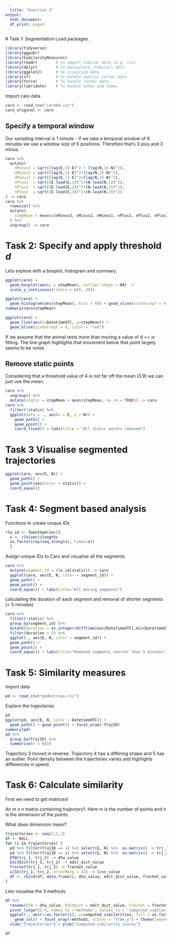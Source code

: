 ```yaml
---
  title: "Exercise 3"
output:
  html_document:
  df_print: paged
---
```

  
  
  
  # Task 1: Segmentation
  Load packages.
```r
library(tidyverse)
library(ggpubr)
library(SimilarityMeasures)
library(readr)        # to import tabular data (e.g. csv)
library(dplyr)        # to manipulate (tabular) data
library(ggplot2)      # to visualize data
library(sf)           # to handle spatial vector data
library(terra)        # To handle raster data
library(lubridate)    # To handle dates and times

```


Import caro data
```r

caro <- read_csv("caro60.csv")
caro_original <- caro

```

## Specify a temporal window
Our sampling interval is 1 minute - if we take a temporal window of 6 minutes we use a window size of 6 positions. Therefore that's 3 plus and 3 minus.


```r
caro %>% 
  mutate(
    nMinus3 = sqrt((lag(E,3)-E)^2 + (lag(N,3)-N)^2),
    nMinus2 = sqrt((lag(E,2)-E)^2+(lag(N,2)-N)^2),  
    nMinus1 = sqrt((lag(E,1)-E)^2+(lag(N,1)-N)^2),
    nPlus1  = sqrt((E-lead(E,1))^2+(N-lead(N,1))^2), 
    nPlus2  = sqrt((E-lead(E,2))^2+(N-lead(N,2))^2),  
    nPlus3  = sqrt((E-lead(E,3))^2+(N-lead(N,3))^2)  
) -> caro
caro %>% 
  rowwise() %>% 
  mutate(
    stepMean = mean(c(nMinus3, nMinus2, nMinus1, nPlus1, nPlus2, nPlus3))
  ) %>% 
  ungroup() -> caro
```


# Task 2: Specify and apply threshold *d*
Lets explore with a boxplot, histogram and summary.

```r
ggplot(caro) +
  geom_boxplot(aes(y = stepMean), outlier.shape = NA)  +
  scale_y_continuous(limits = c(0, 20))

ggplot(caro) +
  geom_histogram(aes(stepMean), bins = 60) + geom_vline(xintercept = 4, color = "red")
summary(caro$stepMean)

ggplot(caro) +
  geom_line(aes(x=DatetimeUTC, y=stepMean)) +
  geom_hline(yintercept = 4, color = "red")
```
If we assume that the animal rests more than moving a value of d =< is fitting. The line graph highlights that movement below that point largely seems to be noise.

## Remove static points
Considering that a threshold value of 4 is not far off the mean (3.9) we can just use the mean.
```r
caro %>% 
  ungroup() %>% 
  mutate(static = stepMean < mean(stepMean, na.rm = TRUE)) -> caro
caro %>% 
  filter(!static) %>% 
  ggplot(data = ., aes(x = E, y = N)) +
    geom_path() +
    geom_point() +
    coord_fixed() + labs(title = "All static points removed")
```


# Task 3 Visualise segmented trajectories
```r
ggplot(caro, aes(E, N)) +
  geom_path() +
  geom_point(aes(color = static)) +
  coord_equal()
```
# Task 4: Segment based analysis
Functions to create unique IDs
```r
rle_id <- function(vec){
  x <- rle(vec)$lengths
  as.factor(rep(seq_along(x), times=x))
  }
```

Assign unique IDs to Caro and visualise all the segments.
```r
caro %>%
  mutate(segment_id = rle_id(static)) -> caro
  ggplot(caro, aes(E, N, color = segment_id)) +
  geom_path() +
  geom_point() +
  coord_equal() + labs(title="All moving segments")
```


calculating  the duration of each segment and removal of shorter segments (< 5 minutes)
```r
caro %>% 
  filter(!static) %>% 
  group_by(segment_id) %>% 
  mutate(duration = as.integer(difftime(max(DatetimeUTC),min(DatetimeUTC), units = "mins"))) %>%
  filter(duration > 5) %>% 
  ggplot(., aes(E, N, color = segment_id)) +
  geom_path() +
  geom_point() +
  coord_equal() + labs(title="Removed segments shorter than 5 minutes")
```

# Task 5: Similarity measures
Import data
```r
pd <- read_csv("pedestrian.csv")
```

Explore the trajectories
```r
pd
ggplot(pd, aes(E, N, color = DatetimeUTC)) +
  geom_path() + geom_point() + facet_wrap(~TrajID)
summary(pd)
pd %>% 
  group_by(TrajID) %>% 
  summarise(n = n())
```


Trajectory 3 moved in reverse. Trajectory 4 has a differing shape and 5 has an outlier.
Point density between the trajectories varies and highlights differences in speed.

# Task 6: Calculate similarity

First we need to get matrices!

	
An m x n matrix containing trajectory1. 
Here m is the number of points and n is the dimension of the points.

What does dimension mean?
```r
trajectories <- seq(2,5,1)
df <- NULL
for (i in trajectories) {
  pd %>% filter(TrajID == 1) %>% select(E, N) %>%  as.matrix() -> trj_1
  pd %>% filter(TrajID == i) %>% select(E, N) %>%  as.matrix() -> trj_2
  DTW(trj_1, trj_2) -> dtw_value
  EditDist(trj_1, trj_2) -> edit_dist_value
  Frechet(trj_1, trj_2) -> frechet_value
  LCSS(trj_1, trj_2, errorMarg = 15) -> lcss_value
  df <- rbind(df, data.frame(i, dtw_value, edit_dist_value, frechet_value, lcss_value))
}
```

Lets visualise the 3 methods
```r
df %>% 
  rename(DTW = dtw_value, EditDist = edit_dist_value, Frechet = frechet_value, LCSS = lcss_value) %>% 
  pivot_longer(2:5, names_to ="methods", values_to = "computed_similarities")%>% 
  ggplot(., aes(x=as.factor(i), y=computed_similarities, fill = as.factor(i))) +
    geom_col() + facet_wrap(~methods, scales = "free_y") + theme(legend.position="none") +
  xlab("Trajectories") + ylab("Computed similarity scores")

df
```



